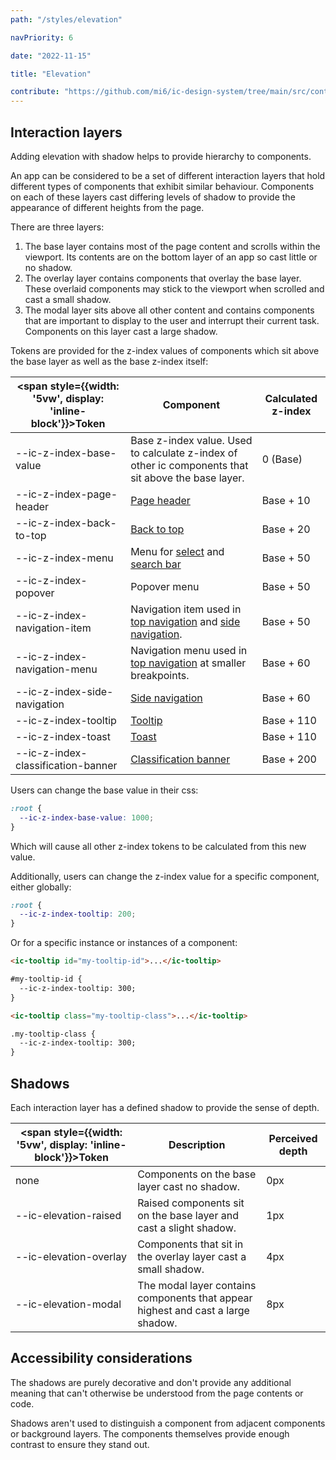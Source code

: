 ```yaml
---
path: "/styles/elevation"

navPriority: 6

date: "2022-11-15"

title: "Elevation"

contribute: "https://github.com/mi6/ic-design-system/tree/main/src/content/structured/styles/elevation.mdx"
---
```



## Interaction layers

Adding elevation with shadow helps to provide hierarchy to components.

An app can be considered to be a set of different interaction layers that hold different types of components that exhibit similar behaviour. Components on each of these layers cast differing levels of shadow to provide the appearance of different heights from the page.

There are three layers:

1. The base layer contains most of the page content and scrolls within the viewport. Its contents are on the bottom layer of an app so cast little or no shadow.
2. The overlay layer contains components that overlay the base layer. These overlaid components may stick to the viewport when scrolled and cast a small shadow.
3. The modal layer sits above all other content and contains components that are important to display to the user and interrupt their current task. Components on this layer cast a large shadow.

<DoDontCaution
  imageSrc={elevationFig1}
  imageAlt="A graphic of an application showing the different layers of interaction on the lef-hand side and a depth chart on the right. The chart is used to show the hierarchy of the interactions. Explained in the previous text."
  state="none"
  caption="An example of an application showing the different layers of interaction. This includes the base layer with some raised content, the overlay layer and the modal layer."
/>

Tokens are provided for the z-index values of components which sit above the base layer as well as the base z-index itself:

| <span style={{width: '5vw', display: 'inline-block'}}>**Token**</span> | **Component**                                                                                              | **Calculated z-index** |
| ---------------------------------------------------------------------- | ---------------------------------------------------------------------------------------------------------- | ---------------------- |
| <span class="css-token">--ic-z-index-base-value</span>                 | Base z-index value. Used to calculate z-index of other ic components that sit above the base layer.        | 0 (Base)               |
| <span class="css-token">--ic-z-index-page-header</span>                | [Page header](/components/page-header)                                                                     | Base + 10              |
| <span class="css-token">--ic-z-index-back-to-top</span>                | [Back to top](/components/back-to-top)                                                                     | Base + 20              |
| <span class="css-token">--ic-z-index-menu</span>                       | Menu for [select](/components/select) and [search bar](/components/search-bar)                             | Base + 50              |
| <span class="css-token">--ic-z-index-popover</span>                    | Popover menu                                                                                               | Base + 50              |
| <span class="css-token">--ic-z-index-navigation-item</span>            | Navigation item used in [top navigation](/components/top-nav) and [side navigation](/components/side-nav). | Base + 50              |
| <span class="css-token">--ic-z-index-navigation-menu</span>            | Navigation menu used in [top navigation](/components/top-nav) at smaller breakpoints.                      | Base + 60              |
| <span class="css-token">--ic-z-index-side-navigation</span>            | [Side navigation](/components/side-nav)                                                                    | Base + 60              |
| <span class="css-token">--ic-z-index-tooltip</span>                    | [Tooltip](/components/tooltip)                                                                             | Base + 110             |
| <span class="css-token">--ic-z-index-toast</span>                      | [Toast](/components/toast)                                                                                 | Base + 110             |
| <span class="css-token">--ic-z-index-classification-banner</span>      | [Classification banner](/components/classification-banner)                                                 | Base + 200             |

Users can change the base value in their css:

```css
:root {
  --ic-z-index-base-value: 1000;
}
```

Which will cause all other z-index tokens to be calculated from this new value.

Additionally, users can change the z-index value for a specific component, either globally:

```css
:root {
  --ic-z-index-tooltip: 200;
}
```

Or for a specific instance or instances of a component:

<!-- prettier-ignore-start -->
```html
<ic-tooltip id="my-tooltip-id">...</ic-tooltip>

#my-tooltip-id {
  --ic-z-index-tooltip: 300;
}
```

```html
<ic-tooltip class="my-tooltip-class">...</ic-tooltip>

.my-tooltip-class {
  --ic-z-index-tooltip: 300;
}
```
<!-- prettier-ignore-end -->

## Shadows

Each interaction layer has a defined shadow to provide the sense of depth.

| <span style={{width: '5vw', display: 'inline-block'}}>**Token**</span> | **Description**                                                                  | **Perceived depth** |
| ---------------------------------------------------------------------- | -------------------------------------------------------------------------------- | ------------------- |
| none                                                                   | Components on the base layer cast no shadow.                                     | 0px                 |
| <span class="css-token">--ic-elevation-raised</span>                   | Raised components sit on the base layer and cast a slight shadow.                | 1px                 |
| <span class="css-token">--ic-elevation-overlay</span>                  | Components that sit in the overlay layer cast a small shadow.                    | 4px                 |
| <span class="css-token">--ic-elevation-modal</span>                    | The modal layer contains components that appear highest and cast a large shadow. | 8px                 |

## Accessibility considerations

The shadows are purely decorative and don't provide any additional meaning that can't otherwise be understood from the page contents or code.

Shadows aren't used to distinguish a component from adjacent components or background layers. The components themselves provide enough contrast to ensure they stand out.
